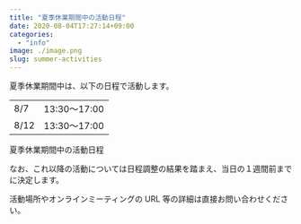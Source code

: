 ```yaml
---
title: "夏季休業期間中の活動日程"
date: 2020-08-04T17:27:14+09:00
categories:
  - "info"
image: ./image.png
slug: summer-activities
---
```


夏季休業期間中は、以下の日程で活動します。

<table>
  <tbody>
    <tr>
      <td>8/7</td>
      <td>13:30～17:00</td>
    </tr>
    <tr>
      <td>8/12</td>
      <td>13:30～17:00</td>
    </tr>
  </tbody>
</table>

夏季休業期間中の活動日程

なお、これ以降の活動については日程調整の結果を踏まえ、当日の１週間前までに決定します。

活動場所やオンラインミーティングの URL 等の詳細は直接お問い合わせください。
